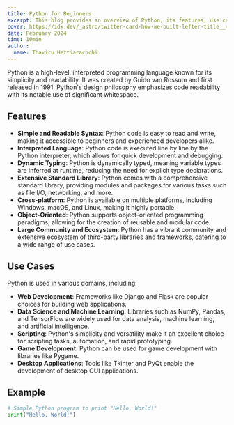 ```yaml
---
title: Python for Beginners
excerpt: This blog provides an overview of Python, its features, use cases, an example code snippet, and a brief conclusion.
cover: https://idx.dev/_astro/twitter-card-how-we-built-lefter-title__4__Z2cC4FW.webp
date: February 2024
time: 10min
author:
  name: Thaviru Hettiarachchi
---
```


Python is a high-level, interpreted programming language known for its simplicity and readability. It was created by Guido van Rossum and first released in 1991. Python's design philosophy emphasizes code readability with its notable use of significant whitespace.

## Features

- **Simple and Readable Syntax**: Python code is easy to read and write, making it accessible to beginners and experienced developers alike.
- **Interpreted Language**: Python code is executed line by line by the Python interpreter, which allows for quick development and debugging.
- **Dynamic Typing**: Python is dynamically typed, meaning variable types are inferred at runtime, reducing the need for explicit type declarations.
- **Extensive Standard Library**: Python comes with a comprehensive standard library, providing modules and packages for various tasks such as file I/O, networking, and more.
- **Cross-platform**: Python is available on multiple platforms, including Windows, macOS, and Linux, making it highly portable.
- **Object-Oriented**: Python supports object-oriented programming paradigms, allowing for the creation of reusable and modular code.
- **Large Community and Ecosystem**: Python has a vibrant community and extensive ecosystem of third-party libraries and frameworks, catering to a wide range of use cases.

## Use Cases

Python is used in various domains, including:

- **Web Development**: Frameworks like Django and Flask are popular choices for building web applications.
- **Data Science and Machine Learning**: Libraries such as NumPy, Pandas, and TensorFlow are widely used for data analysis, machine learning, and artificial intelligence.
- **Scripting**: Python's simplicity and versatility make it an excellent choice for scripting tasks, automation, and rapid prototyping.
- **Game Development**: Python can be used for game development with libraries like Pygame.
- **Desktop Applications**: Tools like Tkinter and PyQt enable the development of desktop GUI applications.

## Example

```python
# Simple Python program to print "Hello, World!"
print("Hello, World!")
```